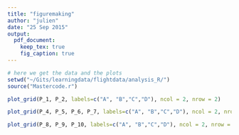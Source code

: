 ```yaml
---
title: "figuremaking"
author: "julien"
date: "25 Sep 2015"
output:
  pdf_document:
    keep_tex: true
    fig_caption: true
---
```



```r
# here we get the data and the plots
setwd("~/Gits/learningdata/flightdata/analysis_R/")
source("Mastercode.r")
```



```r

plot_grid(P_1, P_2, labels=c("A", "B","C","D"), ncol = 2, nrow = 2)
```

```r

plot_grid(P_4, P_5, P_6, P_7, labels=c("A", "B","C","D"), ncol = 2, nrow = 2)
```

```r

plot_grid(P_8, P_9, P_10, labels=c("A", "B","C","D"), ncol = 2, nrow = 2)
```




